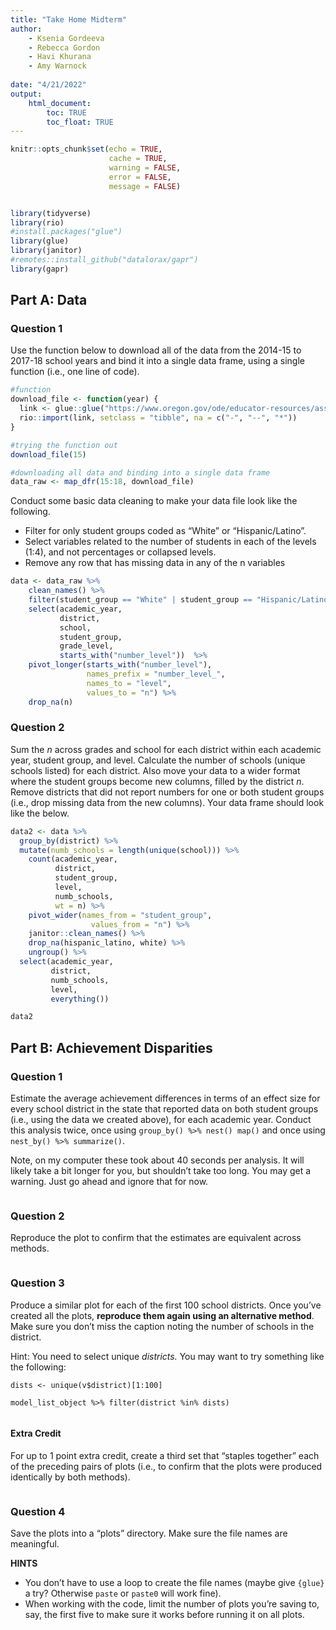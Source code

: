 ```yaml
---
title: "Take Home Midterm"
author: 
    - Ksenia Gordeeva
    - Rebecca Gordon
    - Havi Khurana
    - Amy Warnock 
    
date: "4/21/2022"
output: 
    html_document:
        toc: TRUE
        toc_float: TRUE
---
```


```r
knitr::opts_chunk$set(echo = TRUE,
                      cache = TRUE,
                      warning = FALSE,
                      error = FALSE,
                      message = FALSE)


library(tidyverse)
library(rio)
#install.packages("glue")
library(glue)
library(janitor)
#remotes::install_github("datalorax/gapr")
library(gapr)
```

## Part A: Data

### Question 1

Use the function below to download all of the data from the 2014-15 to 2017-18 school years and bind it into a single data frame, using a single function (i.e., one line of code).

```r
#function
download_file <- function(year) {
  link <- glue::glue("https://www.oregon.gov/ode/educator-resources/assessment/TestResults20{year}/pagr_schools_ela_raceethnicity_{year-1}{year}.xlsx")
  rio::import(link, setclass = "tibble", na = c("-", "--", "*"))
}

#trying the function out
download_file(15)

#downloading all data and binding into a single data frame
data_raw <- map_dfr(15:18, download_file)
```

Conduct some basic data cleaning to make your data file look like the following.

- Filter for only student groups coded as "White" or "Hispanic/Latino".
- Select variables related to the number of students in each of the levels (1:4), and not percentages or collapsed levels.
- Remove any row that has missing data in any of the n variables

```r
data <- data_raw %>% 
    clean_names() %>% 
    filter(student_group == "White" | student_group == "Hispanic/Latino") %>% 
    select(academic_year, 
           district, 
           school, 
           student_group, 
           grade_level,
           starts_with("number_level"))  %>% 
    pivot_longer(starts_with("number_level"),
                 names_prefix = "number_level_", 
                 names_to = "level", 
                 values_to = "n") %>% 
    drop_na(n)
```

### Question 2

Sum the *n* across grades and school for each district within each academic year, student group, and level. Calculate the number of schools (unique schools listed) for each district. Also move your data to a wider format where the student groups become new columns, filled by the district *n*. Remove districts that did not report numbers for one or both student groups (i.e., drop missing data from the new columns). Your data frame should look like the below.

```r
data2 <- data %>%
  group_by(district) %>% 
  mutate(numb_schools = length(unique(school))) %>% 
	count(academic_year, 
	      district, 
	      student_group, 
	      level, 
	      numb_schools, 
	      wt = n) %>%
	pivot_wider(names_from = "student_group",
		          values_from = "n") %>%
	janitor::clean_names() %>%
	drop_na(hispanic_latino, white) %>%
	ungroup() %>% 
  select(academic_year, 
         district, 
         numb_schools, 
         level, 
         everything())

data2
```

## Part B: Achievement Disparities

### Question 1

Estimate the average achievement differences in terms of an effect size for every school district in the state that reported data on both student groups (i.e., using the data we created above), for each academic year. Conduct this analysis twice, once using `group_by() %>% nest() map()` and once using `nest_by() %>% summarize()`.

Note, on my computer these took about 40 seconds per analysis. It will likely take a bit longer for you, but shouldn’t take too long. You may get a warning. Just go ahead and ignore that for now.

```r

```

### Question 2

Reproduce the plot to confirm that the estimates are equivalent across methods.

```r

```

### Question 3

Produce a similar plot for each of the first 100 school districts. Once you’ve created all the plots, **reproduce them again using an alternative method**. Make sure you don’t miss the caption noting the number of schools in the district.

Hint: You need to select unique *districts.* You may want to try something like the following:

`dists <- unique(v$district)[1:100]`

`model_list_object %>% filter(district %in% dists)`

```r

```

#### Extra Credit

For up to 1 point extra credit, create a third set that “staples together” each of the preceding pairs of plots (i.e., to confirm that the plots were produced identically by both methods).
 
```r

```
 
### Question 4

Save the plots into a “plots” directory. Make sure the file names are meaningful.

**HINTS**

- You don’t have to use a loop to create the file names (maybe give `{glue}` a try? Otherwise `paste` or `paste0` will work fine).
- When working with the code, limit the number of plots you’re saving to, say, the first five to make sure it works before running it on all plots.